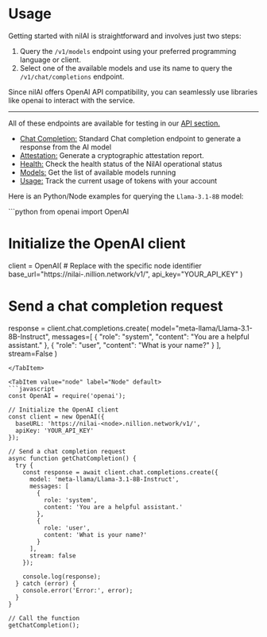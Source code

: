 
# Usage

Getting started with nilAI is straightforward and involves just two steps:

1. Query the `/v1/models` endpoint using your preferred programming language or client.
2. Select one of the available models and use its name to query the `/v1/chat/completions` endpoint.

Since nilAI offers OpenAI API compatibility, you can seamlessly use libraries like openai to interact with the service.

---

All of these endpoints are available for testing in our [API section.](../../api/nilai/overview.mdx)

- [Chat Completion:](../../api/nilai/chat-completion-v-1-chat-completions-post.api.mdx) Standard Chat completion endpoint to generate a response from the AI model
- [Attestation:](../../api/nilai/get-attestation-v-1-attestation-report-get.api.mdx) Generate a cryptographic attestation report.
- [Health:](../../api/nilai/health-check-v-1-health-get.api.mdx) Check the health status of the NilAI operational status
- [Models:](../../api/nilai/get-models-v-1-models-get.api.mdx) Get the list of available models running
- [Usage:](../../api/nilai/get-usage-v-1-usage-get.api.mdx) Track the current usage of tokens with your account

Here is an Python/Node examples for querying the `Llama-3.1-8B` model:

<Tabs>

<TabItem value="python" label="Python" default>
```python
from openai import OpenAI

# Initialize the OpenAI client

client = OpenAI( # Replace <node> with the specific node identifier
    base_url="https://nilai-<node>.nillion.network/v1/",
    api_key="YOUR_API_KEY"
)

# Send a chat completion request

response = client.chat.completions.create(
    model="meta-llama/Llama-3.1-8B-Instruct",
    messages=[
        {
            "role": "system",
            "content": "You are a helpful assistant."
        },
        {
            "role": "user",
            "content": "What is your name?"
        }
    ],
    stream=False
)

````
</TabItem>

<TabItem value="node" label="Node" default>
```javascript
const OpenAI = require('openai');

// Initialize the OpenAI client
const client = new OpenAI({
  baseURL: 'https://nilai-<node>.nillion.network/v1/',
  apiKey: 'YOUR_API_KEY'
});

// Send a chat completion request
async function getChatCompletion() {
  try {
    const response = await client.chat.completions.create({
      model: 'meta-llama/Llama-3.1-8B-Instruct',
      messages: [
        {
          role: 'system',
          content: 'You are a helpful assistant.'
        },
        {
          role: 'user',
          content: 'What is your name?'
        }
      ],
      stream: false
    });

    console.log(response);
  } catch (error) {
    console.error('Error:', error);
  }
}

// Call the function
getChatCompletion();
````

</TabItem>

</Tabs>
